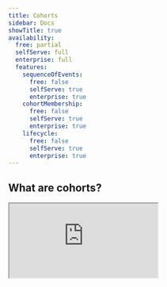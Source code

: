 ```yaml
---
title: Cohorts
sidebar: Docs
showTitle: true
availability:
  free: partial
  selfServe: full
  enterprise: full
  features:
    sequenceOfEvents:
      free: false
      selfServe: true
      enterprise: true
    cohortMembership:
      free: false
      selfServe: true
      enterprise: true
    lifecycle:
      free: false
      selfServe: true
      enterprise: true
---
```




## What are cohorts?

<iframe
    src="https://www.youtube-nocookie.com/embed/2jQco8hEvTI?start=375"
    className="rounded shadow-xl"
/>

Cohorts enable you to easily create a list of users who have something in common, such as completing an [action](/docs/data/actions) or having the same [property](/docs/product-analytics/person-properties).

Here are a few examples of the cohorts you can create:

- Users who work at the same company.
- Users who used your app in the last week.
- Users who churned from your product.
- Users who signed up recently.
- Users who viewed the signup page, but didn't convert.

Your cohorts are available in the [People](https://us.posthog.com/persons) page under the [Cohorts](https://us.posthog.com/cohorts) tab.

> **Note:** Cohorts rely on [person properties](/docs/product-analytics/person-properties), so you need to capture identified events to create them. 

## Where can you use cohorts?

You can use cohorts in many different ways, such as:

- In [trends](/docs/product-analytics/trends), funnels, retention, user paths, stickiness, and lifecycle insights
- As a filter on any product analytics dashboard
- To target feature flags, experiments, and user surveys
- To filter the session replay list and create playlists
- Filter live events on the [activity page](/docs/activity)
- Filter users on the People page

You can use cohorts to answer questions like:

- "Are people at company X using our app frequently?"
- "What percentage of the users who signed up last week are still using our app?"
- "Which features are power users using the most?"

## How are cohorts different from groups?

Cohorts are sometimes confused with [groups](/docs/product-analytics/group-analytics), but they each serve different purposes:

- **Cohorts** represent a specific set of users – e.g., a list of users whose email contains a certain string (like a company's domain).

- **Groups** aggregate events based on entities, such as organizations or companies, but do not necessarily connect to a user. They enable you to analyze trends, insights, and dashboards at an entity-level (like a company or organization), as opposed to a user-level.
 
 If your only goal is to create a **list of users** with something in common, we recommend cohorts instead of groups.

Groups require additional code in your app to set up, while cohorts are created in PostHog and don't require additional code. This makes cohorts easier to use and quicker to get started. 


## How to create a cohort

Once you've captured identified events, there are two ways to create a new cohort:

### Method 1: Create a new cohort directly from an insight

You can create cohorts using data from insights such as trends, [funnels](/docs/product-analytics/funnels), [user paths](/docs/product-analytics/paths) and [lifecycles](/docs/product-analytics/lifecycle).

1. Go to [insights](https://us.posthog.com/insights) and open any insight that's aggregated at a user-level, like `unique users` or `weekly active user`. 

2. Click a data point in the visualization to view the [persons](/docs/data/persons) represented in the underlying data.

3. In the modal popup, click **Save as cohort** at the bottom.

The video below shows how to create a new cohort from a trend, although you can similarly create a cohort from a funnel, user path, or any other insight.

<ProductVideo
    videoLight={createCohortLight} 
    videoDark={createCohortDark}
    alt="How to create a cohort from a trend" 
    classes="rounded"
/>

### Method 2: Create a new cohort from the cohorts page

1. Navigate to the [People](https://us.posthog.com/persons) page within the sidebar, then click on the [Cohorts tab](https://us.posthog.com/cohorts).

2. Click **+ New Cohort** on the top right.

<ProductScreenshot
    imageLight={cohortsPageLight} 
    imageDark={cohortsPageDark}
    alt="left hand navigation for cohorts" 
    classes="rounded"
/>

## Static and dynamic cohorts

You have two options when creating a cohort:

1. **Static cohorts**, lists of users that don't change over time (unless you update them manually). For example, all the users who signed up to your app in January 2024.

2. **Dynamic cohorts**, which are automatically updated based on a specific condition – e.g. all users who have performed a specific event or action in your app.

### Static cohorts

Static cohorts are created from insights, by uploading a CSV of users, or by duplicating a dynamic cohort.

When creating cohorts from CSVs, the [person profile](/docs/data/persons) associated with each row must already exist in PostHog. 

You can identify users using either:

- **Distinct IDs**: The identifiers you send to PostHog (e.g., email addresses, user IDs from your system)
- **Person IDs**: PostHog's internal unique identifiers for persons (useful when exporting data from PostHog or other analytics tools)
- **Emails**: Email address of the person

You can upload CSV files in two formats:

**Single-column CSV**: Include one identifier per row. For distinct IDs, no header is necessary (for backwards compatibility):

```csv
user123
user456
test@example.com
```

If you identify users with Person IDs, include a header (`person_id`, `person-id`, or `Person .id`):

```csv
person_id
01234567-89ab-cdef-0123-456789abcdef
fedcba98-7654-3210-fedc-ba9876543210
11111111-2222-3333-4444-555555555555
```

And, if you identify users with Emails, include a header (`email`, or `e-mail`)

```csv
email
john@example.com
jane@example.com
```

**Multi-column CSV**: Include a header row with a column containing the user identifiers. Supported column headers are:

- `distinct_id` or `distinct-id` for distinct IDs
- `person_id`, `person-id`, or `Person .id` for person IDs
- `email`, or `e-mail` for emails

```csv
email,distinct_id,name,segment
user1@team.com,user123,Alice Johnson,premium
user2@team.com,user456,Bob Smith,standard
user3@team.com,test@example.com,Carol Davis,premium
```

Using person UUIDs:

```csv
email,person_id,name,segment
user1@team.com,01234567-89ab-cdef-0123-456789abcdef,Alice Johnson,premium
user2@team.com,fedcba98-7654-3210-fedc-ba9876543210,Bob Smith,standard
user3@team.com,11111111-2222-3333-4444-555555555555,Carol Davis,premium
```

Or using emails:

```csv
email,name,segment
user1@team.com,Alice Johnson,premium
user2@team.com,Bob Smith,standard
user3@team.com,Carol Davis,premium
```

For multi-column files, PostHog will extract the user identifiers from the specified column and ignore all other columns, making it easy to upload exported cohort data without modification.

**Column precedence rules:**

- If both `distinct_id` and `person_id` columns exist, the `person_id` column takes precedence
- For single-column uploads without matching headers, PostHog assumes distinct IDs (backwards compatibility)

To update the list, you can upload another CSV to add more users. You can also remove users by deleting their [person profile](/docs/data/persons) from the list, noting that this will completely remove the person from PostHog.

### Dynamic cohorts

Dynamic cohorts can be based on existing cohorts, and support the following criteria:

#### Behavioral

| **Event or action** | **Example** |
| --- | --- |
| Completed event or action | Completed `user signed up` in the last 30 days |
| Did not complete event or action | Did not complete `user signed up` in the last 2 months |
| Completed event or action multiple times | Completed `watched video` 5 times in the last 2 weeks |
| Completed a sequence of events or actions | Completed `user signed up` in the last 5 days followed by `watched video` within 1 day of the initial event |
| Did not complete a sequence of events or actions | Did not complete `user signed up` in the last 5 days followed by `watched video` within 1 day of the initial event |

You can select `days`, `weeks`, `months` or `years` time ranges here.

#### Person properties

Has or doesn't have a person property with the following operators:

| **Operator** | **Example** |
| --- | --- |
| `equals` or `does not equal` | `Pineapple on pizza` property `does not equal` "true" |
| `contains` or `does not contain` | `email` property `does not contain` "gmail" |
| `matches regex` or `does not match regex` | `Country code` property `matches regex` "us\|uk\|aus" |
| `greater than` or `greater than or equal to` | `Age` property `greater than` "21" |
| `less than` or `less than or equal to` | `Age` property `less than or equal to` "21" |
| `is set` or `is not set` | `UTM Source` property `is not set` |
| `between` or `not between` | `Age` property is between "18" and "30" |
| `minimum` or `maximum` value | `Organization size` property has a `minimum` of "5" |

#### Lifecycle

| **Criteria** | **Example** |
| --- | --- |
| Completed an event for first time | Completed `shared insight` event for the first time in the "last 30 days" |
| Completed an event regularly | Completed `shared insight` at least "3 times per week" for at least "3 of the last 5 periods" |
| Stopped doing an event | Stopped doing `shared insight` event in the "last 5 days" but had done it in the "5 days prior" |
| Started doing event again | Started doing `shared insight` event in the "last 5 days" but had not done it in the "5 days prior" |

You can select `days`, `weeks`, `months` or `years` time ranges here.

## FAQ

### How often are dynamic cohorts updated?

Dynamic cohorts are updated once every 24 hours.

### Can you use a dynamic cohort as a feature flag target?

You cannot use dynamic cohorts that include behavioral or lifecycle criteria as a feature flag target. To target these dynamic cohorts for a feature flag, A/B test, or survey, you must first duplicate them into a static cohort. Dynamic cohorts with only person property criteria can be used.
 
 ### Can you use groups in cohorts?
 
 Not yet, but we are working on [rewriting cohort calculations in SQL](/teams/product-analytics#goals) which will unlock your ability to do this. 
 
### Further reading

- [How to track new and returning users in PostHog](/tutorials/track-new-returning-users)
- [How to identify and analyze power users](/tutorials/power-users)
- [How to filter out internal users](/tutorials/filter-internal-users)
